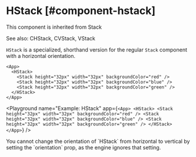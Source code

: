 
# HStack [#component-hstack]

This component is inherited from <SmartLink href="/new-components/Stack">Stack</SmartLink>

See also: <SmartLink href="/new-components/CHStack">CHStack</SmartLink>, <SmartLink href="/new-components/CVStack">CVStack</SmartLink>, <SmartLink href="/new-components/VStack">VStack</SmartLink>

`HStack` is a specialized, shorthand version for the regular `Stack` component with a horizontal orientation.

```xmlui copy
<App>
  <HStack>
    <Stack height="32px" width="32px" backgroundColor="red" />
    <Stack height="32px" width="32px" backgroundColor="blue" />
    <Stack height="32px" width="32px" backgroundColor="green" />
  </HStack>
</App>
```

<Playground
  name="Example: HStack"
  app={`
    <App>
      <HStack>
        <Stack height="32px" width="32px" backgroundColor="red" />
        <Stack height="32px" width="32px" backgroundColor="blue" />
        <Stack height="32px" width="32px" backgroundColor="green" />
      </HStack>
    </App>
 `}
/>

<Callout type="info" emoji="📔">
You cannot change the orientation of `HStack` from horizontal to vertical by setting the `orientation` prop, as the engine ignores that setting.
</Callout>


